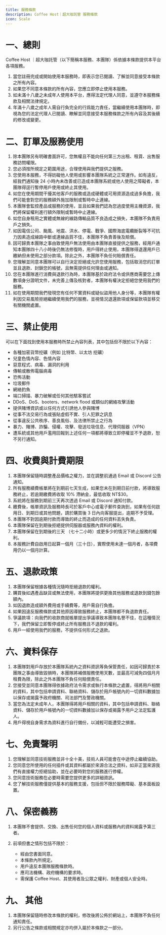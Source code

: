 ```yaml
---
title: 服務條款
description: Coffee Host｜超大咖託管 服務條款
icon: Scale
---
```


# 一、總則

Coffee Host ｜超大咖託管（以下簡稱本服務、本團隊）係依據本條款提供本平台各項服務。

1. 當您註冊完成或開始使用本服務時，即表示您已閱讀、了解並同意接受本條款之所有內容。
2. 如果您不同意本條款的所有內容，您應立即停止使用本服務。
3. 如未滿十八歲之未成年人使用本平台，應得法定代理人同意，並遵守本服務條款及相關法律規定。
4. 年滿十八歲之成年人需自行負完全的行爲能力責任，當繼續使用本團隊時，即視為您的法定代理人已閱讀、瞭解並同意接受本服務條款之所有內容及其後續的修改或變更。

# 二、訂單及服務使用

1. 除本團隊另有明確書面許可，您無權且不能向任何第三方出租、租賃、出售服務訪問權限。
2. 您必須按所規定之範圍用途，合理使用與我們提供之服務。
3. 您使用本服務，不得妨礙他人使用或影響本團隊系統之正常運作。如有違反，經我們通知後 24 小時內未改善或已造成本團隊系統或他人使用之障礙者，本團隊得逕行暫停用戶使用或終止其使用。
4. 如您在使用期間干擾其他客戶的服務或造成硬體或可用資源造成過多負擔，我們可能會對您的服務額外施加限制或暫時中止連線。
5. 本團隊會監控產品或服務的使用，並且如果我們認為您過度使用主機資源，我們將保留權利進行額外限制或暫時中止連線。
6. 如您自身租用之實體或無線的線路傳輸品質不良造成之損失，本團隊不負責用戶之損失。
7. 如因電信公司、颱風、地震、洪水、停電、戰爭、國際海底電纜斷裂等不可抗力因素造成線路中斷或連線品質不佳，本團隊不負責善後及賠償。
8. 因可歸責本團隊之事由致使用戶無法使用由本團隊直接提供之服務，經用戶通知本團隊四十八小時後仍無法修復時，用戶得終止使用，本團隊得退還用戶已繳納但未使用之部分款項。除此之外，本團隊不負任何賠償責任。
9. 您理解並同意本團隊可以自行決定拒絕或允許您使用服務，包括取消您的訂單並且退款、封鎖您的帳號，且無需提供任何理由或通知。
10. 您在本團隊進行消費與退款行為時，本團隊基於政府法令或供應商需要您上傳數項身分證明文件，未完善上傳及核對者，本團隊有權決定拒絕您使用我們的服務。
11. 如在使用期間我們發現您有任何不實資料或疑似盜用他人身分等，本團隊有權利因交易風險拒絕繼續使用我們的服務，並視情況退還款項或保留款項並移交有關機關處置。

# 三、禁止使用

可以在下面找到使用本服務時所禁止內容列表，其中包括但不限於以下內容：

- 各種加密貨幣挖礦（例如 比特幣、以太坊 挖礦）
- 兒童色情內容、色情內容
- 惡意程式、病毒、漏洞的利用
- 傳輸或散佈電腦病毒
- 恐怖活動
- 垃圾郵件
- 網絡釣魚
- 端口掃描、暴力破解或任何其他駭客嘗試
- DDoS、DoS、booters、network flood 或類似的網絡攻擊活動
- 提供賭博資訊或以任何方式引誘他人參與賭博
- 從事不法交易行為或張貼虛假不實、引人犯罪之訊息
- 從事違反公共秩序、善良風俗、及法律所禁止之行為
- 暴力、賭博、詐騙、侵權、攻擊、發送垃圾信息、代理伺服器（VPN）
- 遭系統或其他用戶濫用回報到上述任何一項都將導致立即停權並不予退款，恕不另行通知。

# 四、收費與計費期限

1. 本團隊保留隨時調整產品價格之權力，並在調整前通過 Email 或 Discord 公告通知。
2. 所有服務續費帳單將在到期前七天生成，如果您未在到期日前付款，將導致服務終止，若逾期繳費將收取 10% 滯納金，最低收取 NT$30。
3. 系統將在服務到期前三天再次透過 Email 或 Discord 通知付款。
4. 繳費後，帳單資訊及服務時長可於客戶中心或電子郵件查詢到，如果有任何啟用日、到期日或其他問題，請於購買後 3 日內向客服提出，逾期不予受理。
5. 本團隊不對因逾期付款而導致的終止而造成的任何資料丟失負責。
6. 本團隊保留在到期後拒絕提供伺服器或服務內資料的權利。
7. 本團隊保留在到期後的三天 （七十二小時）或更多少的情況下終止服務的權利。
8. 本服務計費自啟用日起算一個月（三十日），實際使用未達一個月者，各項費用仍以一個月計算。

# 五、退款政策

1. 本團隊保留根據各種情況隨時拒絕退款的權利。
2. 購買後如遇產品缺貨或無法使用，本團隊將提供更換其他服務或退款到錢包餘額內。
3. 如因退款造成額外費用或手續費等，用戶需自行負擔。
4. 如果因違反服務條款或其他原因導致服務終止，本團隊都不負退款責任。
5. 爭議款項：向我們的收款商就帳單提出爭議導致本團隊名譽不佳，在這種情況下，我們保留立即暫停或終止所有服務且不退款的權利。
6. 用戶一經使用我們的服務，不提供任何形式之退款。

# 六、資料保存

1. 本團隊對用戶存放於本團隊系統內之資料資訊等負保管責任，如因可歸責於本團隊之事由導致毀損時，本團隊將補償服務使用天數，並最高可減免四個月月租費為限，除此之外本團隊不負任何賠償責任。
2. 您接受並同意本團隊得依據政府法令需求或執行本條款之處置，得將用戶相關的資料，其中包括申請資料、聯絡資料、儲存於用戶帳號內的一切資料數據加以保存或揭露予政府機關、司法部門及警政機關。
3. 當您為法定未成年人，本團隊得將用戶相關的資料，其中包括申請資料、聯絡資料、儲存於用戶帳號內的一切資料數據加以保存或揭露予用戶之法定監護人。
4. 用戶得視自身需求為資料進行自行備份，以減輕可能遭受之損害。

# 七、免責聲明

1. 您理解並同意技術服務並非十全十美，技術人員可能會在中途停止繼續協助。
2. 您同意您所使用的任何插件或其資料都屬於來源合法之資料，如非正當來源我們有直接權力拒絕協助，並在必要時對您的服務進行停權。
3. 您同意技術服務在必要時需要您提供更多的詳細資訊。
4. 您了解技術服務僅提供基本的服務支援，包括但不限於服務障礙、基本面板設置。

# 八、保密義務

1. 本團隊不會提供、交換、出售任何您的個人資料或服務內的資料揭露予第三者。
2. 前項但書之情形包括不限於：

   - 經由您書面同意。
   - 本條款內所規定。
   - 用戶違反本團隊服務條款時。
   - 應司法機構、政府機構的要求時。
   - 需保護 Coffee Host、其使用者及公眾之權利、財產或個人安全時。

# 九、 其他

1. 本團隊保留隨時修改本條款的權利，修改後將公佈於網站上，本團隊不負任何通知責任。
2. 另行公告之條款或相關規定亦均併入屬於本條款之一部分。
